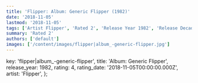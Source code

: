 ```yaml
---
title: 'Flipper: Album: Generic Flipper (1982)'
date: '2018-11-05'
lastmod: '2018-11-05'
tags: ['Artist Flipper', 'Rated 2', 'Release Year 1982', 'Release Decade 1980']
summary: 'Rated 2'
authors: ['default']
images: ['/content/images/flipper|album_-generic-flipper.jpg']
---
```


  key: 'flipper|album_-generic-flipper',
  title: 'Album: Generic Flipper',
  release_year: 1982,
  rating: 4,
  rating_date: '2018-11-05T00:00:00.000Z',
  artist: 'Flipper',
};

<MusicRating data={data} />
